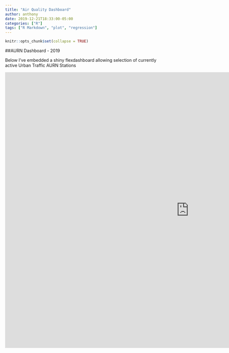 ```yaml
---
title: "Air Quality Dashboard"
author: anthony
date: 2019-12-21T18:33:00-05:00
categories: ["R"]
tags: ["R Markdown", "plot", "regression"]
---
```


```r
knitr::opts_chunk$set(collapse = TRUE)
```


##AURN Dashboard - 2019

Below I've embedded a shiny flexdashboard allowing selection of currently active Urban Traffic AURN Stations

<iframe width="1200" height="900" scrolling="yes" frameborder="no"  src="https://user-test.shinyapps.io/aq-dashboard/"> </iframe>

